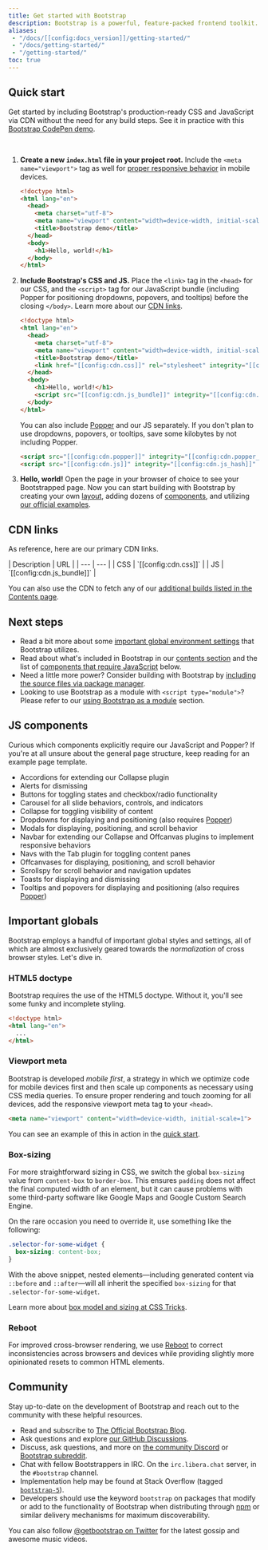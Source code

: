 ```yaml
---
title: Get started with Bootstrap
description: Bootstrap is a powerful, feature-packed frontend toolkit. Build anything—from prototype to production—in minutes.
aliases:
 - "/docs/[[config:docs_version]]/getting-started/"
 - "/docs/getting-started/"
 - "/getting-started/"
toc: true
---
```


## Quick start

Get started by including Bootstrap's production-ready CSS and JavaScript via CDN without the need for any build steps. See it in practice with this [Bootstrap CodePen demo](https://codepen.io/team/bootstrap/pen/qBamdLj).

<br/>

1. **Create a new `index.html` file in your project root.** Include the `<meta name="viewport">` tag as well for [proper responsive behavior](https://developer.mozilla.org/en-US/docs/Web/HTML/Viewport_meta_tag) in mobile devices.

   ```html
   <!doctype html>
   <html lang="en">
     <head>
       <meta charset="utf-8">
       <meta name="viewport" content="width=device-width, initial-scale=1">
       <title>Bootstrap demo</title>
     </head>
     <body>
       <h1>Hello, world!</h1>
     </body>
   </html>
   ```

2. **Include Bootstrap's CSS and JS.** Place the `<link>` tag in the `<head>` for our CSS, and the `<script>` tag for our JavaScript bundle (including Popper for positioning dropdowns, popovers, and tooltips) before the closing `</body>`. Learn more about our [CDN links](#cdn-links).

   ```html
   <!doctype html>
   <html lang="en">
     <head>
       <meta charset="utf-8">
       <meta name="viewport" content="width=device-width, initial-scale=1">
       <title>Bootstrap demo</title>
       <link href="[[config:cdn.css]]" rel="stylesheet" integrity="[[config:cdn.css_hash]]" crossorigin="anonymous">
     </head>
     <body>
       <h1>Hello, world!</h1>
       <script src="[[config:cdn.js_bundle]]" integrity="[[config:cdn.js_bundle_hash]]" crossorigin="anonymous"></script>
     </body>
   </html>
   ```

   You can also include [Popper](https://popper.js.org/docs/v2/) and our JS separately. If you don't plan to use dropdowns, popovers, or tooltips, save some kilobytes by not including Popper.

   ```html
   <script src="[[config:cdn.popper]]" integrity="[[config:cdn.popper_hash]]" crossorigin="anonymous"></script>
   <script src="[[config:cdn.js]]" integrity="[[config:cdn.js_hash]]" crossorigin="anonymous"></script>
   ```

3. **Hello, world!** Open the page in your browser of choice to see your Bootstrapped page. Now you can start building with Bootstrap by creating your own [layout]([[docsref:/layout/grid]]), adding dozens of [components]([[docsref:/components/buttons]]), and utilizing [our official examples]([[docsref:/examples]]).

## CDN links

As reference, here are our primary CDN links.

<BsTable>
| Description | URL |
| --- | --- |
| CSS | `[[config:cdn.css]]` |
| JS | `[[config:cdn.js_bundle]]` |
</BsTable>

You can also use the CDN to fetch any of our [additional builds listed in the Contents page]([[docsref:/getting-started/contents]]).

## Next steps

- Read a bit more about some [important global environment settings](#important-globals) that Bootstrap utilizes.
- Read about what's included in Bootstrap in our [contents section]([[docsref:/getting-started/contents/]]) and the list of [components that require JavaScript](#js-components) below.
- Need a little more power? Consider building with Bootstrap by [including the source files via package manager]([[docsref:/getting-started/download#package-managers]]).
- Looking to use Bootstrap as a module with `<script type="module">`? Please refer to our [using Bootstrap as a module]([[docsref:/getting-started/javascript#using-bootstrap-as-a-module]]) section.

## JS components

Curious which components explicitly require our JavaScript and Popper? If you're at all unsure about the general page structure, keep reading for an example page template.

- Accordions for extending our Collapse plugin
- Alerts for dismissing
- Buttons for toggling states and checkbox/radio functionality
- Carousel for all slide behaviors, controls, and indicators
- Collapse for toggling visibility of content
- Dropdowns for displaying and positioning (also requires [Popper](https://popper.js.org/docs/v2/))
- Modals for displaying, positioning, and scroll behavior
- Navbar for extending our Collapse and Offcanvas plugins to implement responsive behaviors
- Navs with the Tab plugin for toggling content panes
- Offcanvases for displaying, positioning, and scroll behavior
- Scrollspy for scroll behavior and navigation updates
- Toasts for displaying and dismissing
- Tooltips and popovers for displaying and positioning (also requires [Popper](https://popper.js.org/docs/v2/))

## Important globals

Bootstrap employs a handful of important global styles and settings, all of which are almost exclusively geared towards the *normalization* of cross browser styles. Let's dive in.

### HTML5 doctype

Bootstrap requires the use of the HTML5 doctype. Without it, you'll see some funky and incomplete styling.

```html
<!doctype html>
<html lang="en">
  ...
</html>
```

### Viewport meta

Bootstrap is developed *mobile first*, a strategy in which we optimize code for mobile devices first and then scale up components as necessary using CSS media queries. To ensure proper rendering and touch zooming for all devices, add the responsive viewport meta tag to your `<head>`.

```html
<meta name="viewport" content="width=device-width, initial-scale=1">
```

You can see an example of this in action in the [quick start](#quick-start).

### Box-sizing

For more straightforward sizing in CSS, we switch the global `box-sizing` value from `content-box` to `border-box`. This ensures `padding` does not affect the final computed width of an element, but it can cause problems with some third-party software like Google Maps and Google Custom Search Engine.

On the rare occasion you need to override it, use something like the following:

```css
.selector-for-some-widget {
  box-sizing: content-box;
}
```

With the above snippet, nested elements—including generated content via `::before` and `::after`—will all inherit the specified `box-sizing` for that `.selector-for-some-widget`.

Learn more about [box model and sizing at CSS Tricks](https://css-tricks.com/box-sizing/).

### Reboot

For improved cross-browser rendering, we use [Reboot]([[docsref:/content/reboot]]) to correct inconsistencies across browsers and devices while providing slightly more opinionated resets to common HTML elements.

## Community

Stay up-to-date on the development of Bootstrap and reach out to the community with these helpful resources.

- Read and subscribe to [The Official Bootstrap Blog]([[config:blog]]).
- Ask questions and explore [our GitHub Discussions](https://github.com/twbs/bootstrap/discussions).
- Discuss, ask questions, and more on [the community Discord](https://discord.gg/bZUvakRU3M) or [Bootstrap subreddit](https://www.reddit.com/r/bootstrap/).
- Chat with fellow Bootstrappers in IRC. On the `irc.libera.chat` server, in the `#bootstrap` channel.
- Implementation help may be found at Stack Overflow (tagged [`bootstrap-5`](https://stackoverflow.com/questions/tagged/bootstrap-5)).
- Developers should use the keyword `bootstrap` on packages that modify or add to the functionality of Bootstrap when distributing through [npm](https://www.npmjs.com/search?q=keywords:bootstrap) or similar delivery mechanisms for maximum discoverability.

You can also follow [@getbootstrap on Twitter](https://twitter.com/[[config:twitter]]) for the latest gossip and awesome music videos.
